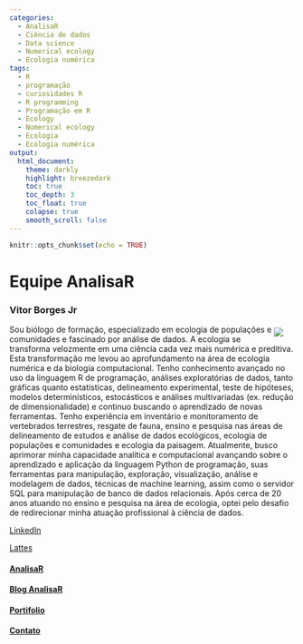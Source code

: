 ```yaml
---
categories:
  - AnalisaR
  - Ciência de dados
  - Data science
  - Numerical ecology
  - Ecologia numérica
tags:
  - R
  - programação
  - curiosidades R
  - R programming
  - Programação em R
  - Ecology
  - Numerical ecology
  - Ecologia
  - Ecologia numérica
output: 
  html_document:
    theme: darkly
    highlight: breezedark
    toc: true
    toc_depth: 3
    toc_float: true
    colapse: true
    smooth_scroll: false
---
```


```r
knitr::opts_chunk$set(echo = TRUE)
```

# **Equipe AnalisaR**{.tabset .tabset-fade .tabset-pills}

### Vitor Borges Jr{.tabset}

<p><img style="float: right;margin:5px 20px 5px 1px" src="/home/cla/Documentos/Vitor/AnalisaR/imagens/Vitor-Borges-Jr1.png"></p>
<!--
<img style="float: right;margin:5px 20px 5px 1px" src="/home/cla/Documentos/Vitor/AnalisaR/imagens/Vitor-Borges-Jr1.png">
-->


Sou biólogo de formação, especializado em ecologia de populações e comunidades e fascinado por análise de dados. A ecologia se transforma velozmente em uma ciência cada vez mais numérica e preditiva. Esta transformação me levou ao aprofundamento na área de ecologia numérica e da biologia computacional. Tenho conhecimento avançado no uso da linguagem R de programação, análises exploratórias de dados, tanto gráficas quanto estatísticas, delineamento experimental, teste de hipóteses, modelos determinísticos, estocásticos e análises multivariadas (ex. redução de dimensionalidade) e continuo buscando o aprendizado de novas ferramentas. Tenho experiência em inventário e monitoramento de vertebrados terrestres, resgate de fauna, ensino e pesquisa nas áreas de delineamento de estudos e análise de dados ecológicos, ecologia de populações e comunidades e ecologia da paisagem. Atualmente, busco aprimorar minha capacidade analítica e computacional avançando sobre o aprendizado e aplicação da linguagem Python de programação, suas ferramentas para manipulação, exploração, visualização, análise e modelagem de dados, técnicas de machine learning, assim como o servidor SQL para manipulação de banco de dados relacionais. Após cerca de 20 anos atuando no ensino e pesquisa na área de ecologia, optei pelo desafio de redirecionar minha atuação profissional à ciência de dados.

[LinkedIn](https://www.linkedin.com/in/vitor-borges-1bb19aa4/)

[Lattes](http://lattes.cnpq.br/2313576480433850)

#### [AnalisaR](index.html){.tabset}

#### [Blog AnalisaR](Blog-AnalisaR.html){.tabset}

#### [Portifolio](Portifolio.html){.tabset}

#### [Contato](Contato.html){.tabset}